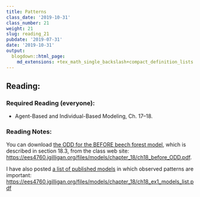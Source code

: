 ```yaml
---
title: Patterns
class_date: '2019-10-31'
class_number: 21
weight: 21
slug: reading_21
pubdate: '2019-07-31'
date: '2019-10-31'
output:
  blogdown::html_page:
    md_extensions: +tex_math_single_backslash+compact_definition_lists
---
```

## Reading:

### Required Reading (everyone):
* Agent-Based and Individual-Based Modeling, Ch. 17--18.

### Reading Notes:

You can download [the ODD for the BEFORE beech forest model](/files/models/chapter_18/ch18_before_ODD.pdf), which is described in section 18.3, from the class web site: <https://ees4760.jgilligan.org/files/models/chapter_18/ch18_before_ODD.pdf>.

I have also posted [a list of published models](/files/models/chapter_18/ch18_ex1_models_list.pdf) in which observed patterns are important: <https://ees4760.jgilligan.org/files/models/chapter_18/ch18_ex1_models_list.pdf>
